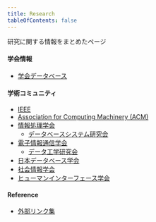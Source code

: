 ```yaml
---
title: Research
tableOfContents: false
---
```


研究に関する情報をまとめたページ

#### 学会情報

- [学会データベース](https://knkn82.notion.site/e872b3f8f3c64a8d8cf280ee740373eb?v=5a3f70aa56464a1393f27c007d2c3e5d&pvs=73)

#### 学術コミュニティ

- [IEEE](https://www.ieee.org/)
- [Association for Computing Machinery (ACM)](https://www.acm.org/)
- [情報処理学会](https://www.ipsj.or.jp/index.html)
  - [データベースシステム研究会](https://www.ipsj-dbs.org/)
- [電子情報通信学会](https://www.ieice.org/jpn_r/)
  - [データ工学研究会](https://ken.ieice.org/ken/program/index.php?tgid=IEICE-DE&year=46)
- [日本データベース学会](https://dbsj.org/)
- [社会情報学会](https://www.ssi.or.jp/)
- [ヒューマンインターフェース学会](https://jp.his.gr.jp/)

#### Reference

- [外部リンク集](./links)
